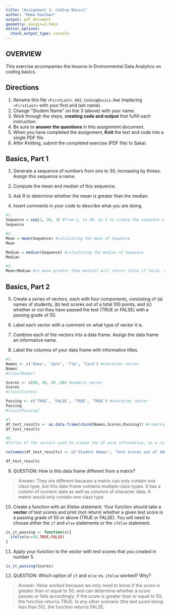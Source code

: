 ```yaml
---
title: "Assignment 2: Coding Basics"
author: "Emma Kaufman"
output: pdf_document
geometry: margin=2.54cm
editor_options: 
  chunk_output_type: console
---
```


## OVERVIEW

This exercise accompanies the lessons in Environmental Data Analytics on coding basics.

## Directions

1.  Rename this file `<FirstLast>_A02_CodingBasics.Rmd` (replacing `<FirstLast>` with your first and last name).
2.  Change "Student Name" on line 3 (above) with your name.
3.  Work through the steps, **creating code and output** that fulfill each instruction.
4.  Be sure to **answer the questions** in this assignment document.
5.  When you have completed the assignment, **Knit** the text and code into a single PDF file.
6.  After Knitting, submit the completed exercise (PDF file) to Sakai.

## Basics, Part 1

1.  Generate a sequence of numbers from one to 30, increasing by threes. Assign this sequence a name.

2.  Compute the mean and median of this sequence.

3.  Ask R to determine whether the mean is greater than the median.

4.  Insert comments in your code to describe what you are doing.

```r
#1. 
Sequence = seq(1, 30, 3) #from 1, to 30, by 3 to create the sequence of numbers called Sequence 
Sequence

#2. 
Mean = mean(Sequence) #calculating the mean of Sequence
Mean

Median = median(Sequence) #calculating the median of Sequence
Median

#3. 
Mean>Median #is mean greater than median? will return false if false, return true if true
```

## Basics, Part 2

5.  Create a series of vectors, each with four components, consisting of (a) names of students, (b) test scores out of a total 100 points, and (c) whether or not they have passed the test (TRUE or FALSE) with a passing grade of 50.

6.  Label each vector with a comment on what type of vector it is.

7.  Combine each of the vectors into a data frame. Assign the data frame an informative name.

8.  Label the columns of your data frame with informative titles.

```r
#5. 
Names <- c('Emma', 'Jenn', 'Tim', 'Cara') #character vector
Names
#class(Names)

Scores <- c(80, 40, 50 ,90) #numeric vector
Scores
#class(Scores)

Passing <- c('TRUE', 'FALSE', 'TRUE', 'TRUE') #character vector
Passing
#class(Passing)

#7.
df_test_results <- as.data.frame(cbind(Names,Scores,Passing)) #creating a dataframe from the Names, Scores, and Passing vectors 
df_test_results

#8.
#Titles of the vectors used to create the df were informative, as a result the column names are informative, but can change them using colnames()

colnames(df_test_results) <- c('Student Names', 'Test Scores out of 100', 'Above 50%?') #changing the names of the column titles

df_test_results

```

9.  QUESTION: How is this data frame different from a matrix?

> Answer:
They are different because a matrix can only contain one class type, but this data frame contains multiple class types. It has a column of numeric data as well as columns of character data. A matrix would only contain one class type. 


10. Create a function with an if/else statement. Your function should take a **vector** of test scores and print (not return) whether a given test score is a passing grade of 50 or above (TRUE or FALSE). You will need to choose either the `if` and `else` statements or the `ifelse` statement. 
```r
is_it_passing <- function(x){
  ifelse(x>=50,TRUE,FALSE)
}
```

11. Apply your function to the vector with test scores that you created in number 5.

```r
is_it_passing(Scores)
```

12. QUESTION: Which option of `if` and `else` vs. `ifelse` worked? Why?

> Answer:
ifelse worked because we only need to know if the score is greater than or equal to 50, and can determine whether a score passes or fails accordingly. If the score is greater than or equal to 50, the function returns TRUE. In any other scenario (the test score being less than 50), the function returns FALSE. 